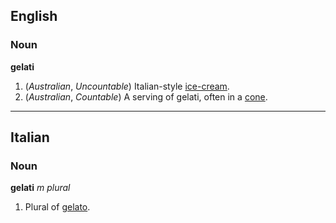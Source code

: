==English==
===Noun===
'''gelati'''

#(''Australian'', ''Uncountable'') Italian-style [[ice-cream]].
#(''Australian'', ''Countable'') A serving of gelati, often in a [[cone]].

----
==Italian==
===Noun===
'''gelati''' ''m plural''

#Plural of [[gelato]].